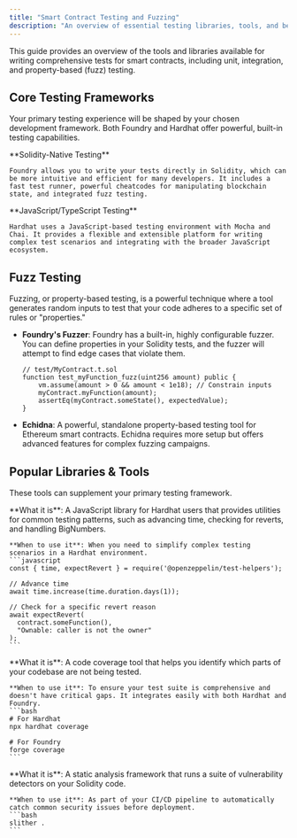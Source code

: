 ```yaml
---
title: "Smart Contract Testing and Fuzzing"
description: "An overview of essential testing libraries, tools, and best practices for writing robust and secure smart contracts on Cosmos EVM."
---
```


This guide provides an overview of the tools and libraries available for writing comprehensive tests for smart contracts, including unit, integration, and property-based (fuzz) testing.

## Core Testing Frameworks

Your primary testing experience will be shaped by your chosen development framework. Both Foundry and Hardhat offer powerful, built-in testing capabilities.

<CardGroup cols={2}>
  <Card title="Foundry" icon="hammer" href="/docs/evm/developers/tooling-and-resources/foundry-guide">
    **Solidity-Native Testing**

    Foundry allows you to write your tests directly in Solidity, which can be more intuitive and efficient for many developers. It includes a fast test runner, powerful cheatcodes for manipulating blockchain state, and integrated fuzz testing.
  </Card>
  <Card title="Hardhat" icon="wrench" href="/docs/evm/developers/tooling-and-resources/hardhat-guide">
    **JavaScript/TypeScript Testing**

    Hardhat uses a JavaScript-based testing environment with Mocha and Chai. It provides a flexible and extensible platform for writing complex test scenarios and integrating with the broader JavaScript ecosystem.
  </Card>
</CardGroup>

## Fuzz Testing

Fuzzing, or property-based testing, is a powerful technique where a tool generates random inputs to test that your code adheres to a specific set of rules or "properties."

- **Foundry's Fuzzer**: Foundry has a built-in, highly configurable fuzzer. You can define properties in your Solidity tests, and the fuzzer will attempt to find edge cases that violate them.
  ```solidity
  // test/MyContract.t.sol
  function test_myFunction_fuzz(uint256 amount) public {
      vm.assume(amount > 0 && amount < 1e18); // Constrain inputs
      myContract.myFunction(amount);
      assertEq(myContract.someState(), expectedValue);
  }
  ```
- **Echidna**: A powerful, standalone property-based testing tool for Ethereum smart contracts. Echidna requires more setup but offers advanced features for complex fuzzing campaigns.

## Popular Libraries & Tools

These tools can supplement your primary testing framework.

<AccordionGroup>
  <Accordion title="OpenZeppelin Test Helpers">
    **What it is**: A JavaScript library for Hardhat users that provides utilities for common testing patterns, such as advancing time, checking for reverts, and handling BigNumbers.

    **When to use it**: When you need to simplify complex testing scenarios in a Hardhat environment.
    ```javascript
    const { time, expectRevert } = require('@openzeppelin/test-helpers');

    // Advance time
    await time.increase(time.duration.days(1));

    // Check for a specific revert reason
    await expectRevert(
      contract.someFunction(),
      "Ownable: caller is not the owner"
    );
    ```
  </Accordion>
  <Accordion title="solidity-coverage">
    **What it is**: A code coverage tool that helps you identify which parts of your codebase are not being tested.

    **When to use it**: To ensure your test suite is comprehensive and doesn't have critical gaps. It integrates easily with both Hardhat and Foundry.
    ```bash
    # For Hardhat
    npx hardhat coverage

    # For Foundry
    forge coverage
    ```
  </Accordion>
    <Accordion title="Slither">
    **What it is**: A static analysis framework that runs a suite of vulnerability detectors on your Solidity code.

    **When to use it**: As part of your CI/CD pipeline to automatically catch common security issues before deployment.
    ```bash
    slither .
    ```
  </Accordion>
</AccordionGroup>